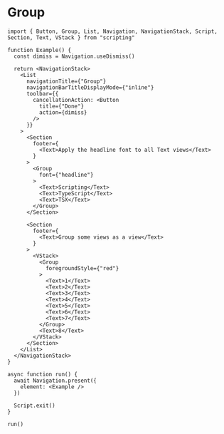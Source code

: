 # Group 

```tsx
import { Button, Group, List, Navigation, NavigationStack, Script, Section, Text, VStack } from "scripting"

function Example() {
  const dimiss = Navigation.useDismiss()

  return <NavigationStack>
    <List
      navigationTitle={"Group"}
      navigationBarTitleDisplayMode={"inline"}
      toolbar={{
        cancellationAction: <Button
          title={"Done"}
          action={dimiss}
        />
      }}
    >
      <Section
        footer={
          <Text>Apply the headline font to all Text views</Text>
        }
      >
        <Group
          font={"headline"}
        >
          <Text>Scripting</Text>
          <Text>TypeScript</Text>
          <Text>TSX</Text>
        </Group>
      </Section>

      <Section
        footer={
          <Text>Group some views as a view</Text>
        }
      >
        <VStack>
          <Group
            foregroundStyle={"red"}
          >
            <Text>1</Text>
            <Text>2</Text>
            <Text>3</Text>
            <Text>4</Text>
            <Text>5</Text>
            <Text>6</Text>
            <Text>7</Text>
          </Group>
          <Text>8</Text>
        </VStack>
      </Section>
    </List>
  </NavigationStack>
}

async function run() {
  await Navigation.present({
    element: <Example />
  })

  Script.exit()
}

run()

```